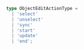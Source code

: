 ```ts
type ObjectEditActionType =
  | 'select'
  | 'unselect'
  | 'sync'
  | 'start'
  | 'update'
  | 'end';
```
